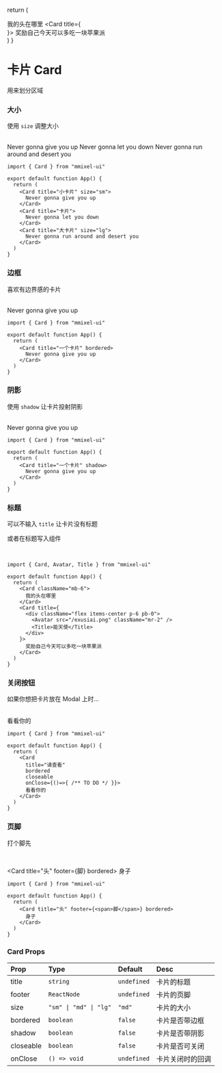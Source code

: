  return (
    <div className="p-6 bg-slate-200 dark:bg-zinc-800 grid gap-6 rounded-md">
      <Card>
        我的头在哪里
      </Card>
      <Card title={
        <div className="flex items-center p-6 pb-0">
          <Avatar src="/avatar/exusiai.png" className="mr-2" />
          <Title>能天使</Title>
        </div>
      }>
        奖励自己今天可以多吃一块苹果派
      </Card>
    </div>
    )
}

# 卡片 Card

用来划分区域

### 大小

使用 `size` 调整大小

<br/>

<div className="p-6 bg-slate-200 dark:bg-zinc-800 grid gap-6 rounded-md">
  <Card title="小卡片" size="sm">
    Never gonna give you up
  </Card>
  <Card title="卡片">
    Never gonna let you down
  </Card>
  <Card title="大卡片" size="lg">
    Never gonna run around and desert you
  </Card>
</div>

```tsx copy
import { Card } from "mmixel-ui"

export default function App() {
  return (
    <Card title="小卡片" size="sm">
      Never gonna give you up
    </Card>
    <Card title="卡片">
      Never gonna let you down
    </Card>
    <Card title="大卡片" size="lg">
      Never gonna run around and desert you
    </Card>
  )
}
```

### 边框

喜欢有边界感的卡片

<br/>

<Card title="一个卡片" bordered>
  Never gonna give you up
</Card>

```tsx copy
import { Card } from "mmixel-ui"

export default function App() {
  return (
    <Card title="一个卡片" bordered>
      Never gonna give you up
    </Card>
  )
}
```

### 阴影

使用 `shadow` 让卡片投射阴影

<br/>

<div className="p-6 bg-slate-200 dark:bg-zinc-800 rounded-md">
  <Card title="一个卡片" shadow>
    Never gonna give you up
  </Card>
</div>

```tsx copy
import { Card } from "mmixel-ui"

export default function App() {
  return (
    <Card title="一个卡片" shadow>
      Never gonna give you up
    </Card>
  )
}
```

### 标题

可以不输入 `title` 让卡片没有标题

或者在标题写入组件

<br/>

<NoTitle />

```tsx copy
import { Card, Avatar, Title } from "mmixel-ui"

export default function App() {
  return (
    <Card className="mb-6">
      我的头在哪里
    </Card>
    <Card title={
      <div className="flex items-center p-6 pb-0">
        <Avatar src="/exusiai.png" className="mr-2" />
        <Title>能天使</Title>
      </div>
    }>
      奖励自己今天可以多吃一块苹果派
    </Card>
  )
}
```

### 关闭按钮

如果你想把卡片放在 Modal 上时...

<br/>

<Card title="请查看" bordered closeable>
  看看你的
</Card>

```tsx copy
import { Card } from "mmixel-ui"

export default function App() {
  return (
    <Card 
      title="请查看"
      bordered 
      closeable
      onClose={()=>{ /** TO DO */ }}>
      看看你的
    </Card>
  )
}
```

### 页脚

打个脚先

<br/>

<Card title="头" footer={<span>脚</span>} bordered>
  身子
</Card>

```tsx copy
import { Card } from "mmixel-ui"

export default function App() {
  return (
    <Card title="头" footer={<span>脚</span>} bordered>
      身子
    </Card>
  )
}
```

### Card Props

| Prop      | Type                   | Default     | Desc             |
| :-------- | :--------------------- | :---------- | :--------------- |
| title     | `string`               | `undefined` | 卡片的标题       |
| footer    | `ReactNode`            | `undefined` | 卡片的页脚       |
| size      | `"sm" \| "md" \| "lg"` | `"md"`      | 卡片的大小       |
| bordered  | `boolean`              | `false`     | 卡片是否带边框   |
| shadow    | `boolean`              | `false`     | 卡片是否带阴影   |
| closeable | `boolean`              | `false`     | 卡片是否可关闭   |
| onClose   | `() => void`           | `undefined` | 卡片关闭时的回调 |
